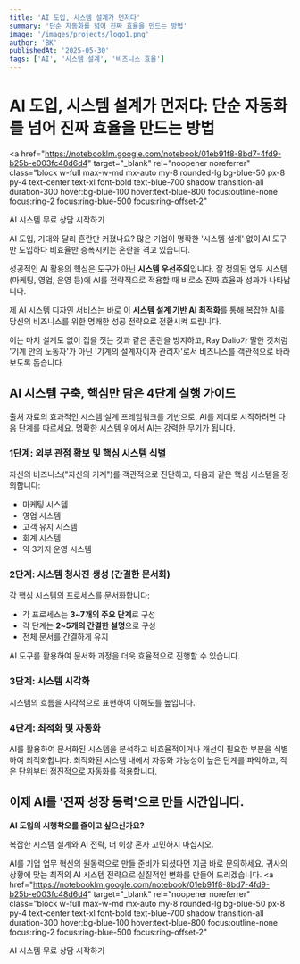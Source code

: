 ```yaml
---
title: 'AI 도입, 시스템 설계가 먼저다'
summary: '단순 자동화를 넘어 진짜 효율을 만드는 방법'
image: '/images/projects/logo1.png'
author: 'BK'
publishedAt: '2025-05-30'
tags: ['AI', '시스템 설계', '비즈니스 효율']
---
```


# AI 도입, 시스템 설계가 먼저다: 단순 자동화를 넘어 진짜 효율을 만드는 방법

<a
  href="https://notebooklm.google.com/notebook/01eb91f8-8bd7-4fd9-b25b-e003fc48d6d4"
  target="_blank"
  rel="noopener noreferrer"
  class="block w-full max-w-md mx-auto my-8 rounded-lg bg-blue-50 px-8 py-4 text-center text-xl font-bold text-blue-700 shadow transition-all duration-300 hover:bg-blue-100 hover:text-blue-800 focus:outline-none focus:ring-2 focus:ring-blue-500 focus:ring-offset-2"
>
  <span class="text-blue-600">AI 시스템 무료 상담</span> 시작하기
</a>

AI 도입, 기대와 달리 혼란만 커졌나요? 많은 기업이 명확한 '시스템 설계' 없이 AI 도구만 도입하다 비효율만 증폭시키는 혼란을 겪고 있습니다.

성공적인 AI 활용의 핵심은 도구가 아닌 **시스템 우선주의**입니다. 잘 정의된 업무 시스템(마케팅, 영업, 운영 등)에 AI를 전략적으로 적용할 때 비로소 진짜 효율과 성과가 나타납니다.

제 AI 시스템 디자인 서비스는 바로 이 **시스템 설계 기반 AI 최적화**를 통해 복잡한 AI를 당신의 비즈니스를 위한 명쾌한 성공 전략으로 전환시켜 드립니다.

이는 마치 설계도 없이 집을 짓는 것과 같은 혼란을 방지하고, Ray Dalio가 말한 것처럼 '기계 안의 노동자'가 아닌 '기계의 설계자이자 관리자'로서 비즈니스를 객관적으로 바라보도록 돕습니다.

## AI 시스템 구축, 핵심만 담은 4단계 실행 가이드

출처 자료의 효과적인 시스템 설계 프레임워크를 기반으로, AI를 제대로 시작하려면 다음 단계를 따르세요. 명확한 시스템 위에서 AI는 강력한 무기가 됩니다.

### 1단계: 외부 관점 확보 및 핵심 시스템 식별

자신의 비즈니스("자신의 기계")를 객관적으로 진단하고, 다음과 같은 핵심 시스템을 정의합니다:

- 마케팅 시스템
- 영업 시스템
- 고객 유지 시스템
- 회계 시스템
- 약 3가지 운영 시스템

### 2단계: 시스템 청사진 생성 (간결한 문서화)

각 핵심 시스템의 프로세스를 문서화합니다:

- 각 프로세스는 **3~7개의 주요 단계**로 구성
- 각 단계는 **2~5개의 간결한 설명**으로 구성
- 전체 문서를 간결하게 유지

AI 도구를 활용하여 문서화 과정을 더욱 효율적으로 진행할 수 있습니다.

### 3단계: 시스템 시각화

시스템의 흐름을 시각적으로 표현하여 이해도를 높입니다.

### 4단계: 최적화 및 자동화

AI를 활용하여 문서화된 시스템을 분석하고 비효율적이거나 개선이 필요한 부분을 식별하여 최적화합니다. 최적화된 시스템 내에서 자동화 가능성이 높은 단계를 파악하고, 작은 단위부터 점진적으로 자동화를 적용합니다.

## 이제 AI를 '진짜 성장 동력'으로 만들 시간입니다.

**AI 도입의 시행착오를 줄이고 싶으신가요?**

복잡한 시스템 설계와 AI 전략, 더 이상 혼자 고민하지 마십시오.

AI를 기업 업무 혁신의 원동력으로 만들 준비가 되셨다면 지금 바로 문의하세요. 귀사의 상황에 맞는 최적의 AI 시스템 전략으로 실질적인 변화를 만들어 드리겠습니다.
<a
  href="https://notebooklm.google.com/notebook/01eb91f8-8bd7-4fd9-b25b-e003fc48d6d4"
  target="_blank"
  rel="noopener noreferrer"
  class="block w-full max-w-md mx-auto my-8 rounded-lg bg-blue-50 px-8 py-4 text-center text-xl font-bold text-blue-700 shadow transition-all duration-300 hover:bg-blue-100 hover:text-blue-800 focus:outline-none focus:ring-2 focus:ring-blue-500 focus:ring-offset-2"
>
  <span class="text-blue-600">AI 시스템 무료 상담</span> 시작하기
</a>
